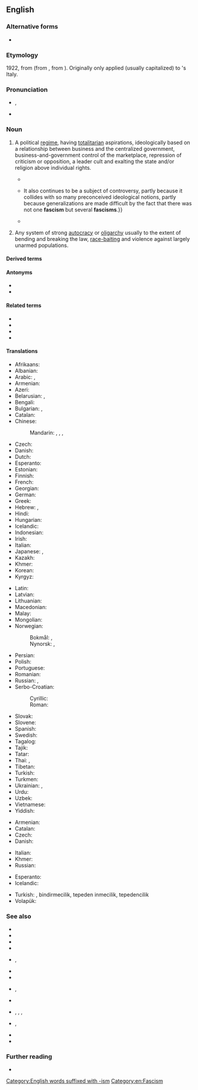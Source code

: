 {{also|Fascism}}
==English==

===Alternative forms===
* {{l|en|Fascism}}

===Etymology===
1922, from {{der|en|it|fascismo}} (from {{m|it|fascio||bundle, [[fasces]]}}, from {{der|en|la|fasces}}). Originally only applied (usually capitalized) to {{w|Benito Mussolini}}'s Italy.

===Pronunciation===
* {{enPR|făsh'ĭz(ə)m}}, {{IPA|/ˈfæʃɪz(ə)m/|lang=en}}
* {{audio|fascism US.ogg|Audio (US)|lang=en}}

===Noun===
{{en-noun|-|s}}

# {{lb|en|historical}} A political [[regime]], having [[totalitarian]] aspirations, ideologically based on a relationship between business and the centralized government, business-and-government control of the marketplace, repression of criticism or opposition, a leader cult and exalting the state and/or religion above individual rights.
#* {{quote-magazine|magazine=The American Photo-engraver|volume=15|page=324|date=December 1922|passage=Today "'''Fascism'''" like Russian "Bolshevism" does not know what freedom means and cares less about the principles of liberty and the rights of man. It knows only one law and that is the will of Mussolini and his band of "Black Shirts."}}
#* {{quote-book|title=Fascism: A Reader's Guide : Analyses, Interpretations, Bibliography|author=Walter Laqueur|year=1978|passage=Despite the three decades that have passed since the end of the second world war, '''fascism''' remains a subject of much heated argument. {{...}} It also continues to be a subject of controversy, partly because it collides with so many preconceived ideological notions, partly because generalizations are made difficult by the fact that there was not one '''fascism''' but several '''fascisms'''.}}
#* {{quote-book|title=Transatlantic Fascism: Ideology, Violence, and the Sacred in Argentina and Italy, 1919-1945|author=Federico Finchelstein|year=2009|passage=For Argentine fascists and nacionalistas, '''fascism''' was not a theory but a mold for Catholic thinking. For instance, one of the most significant nacionalista intellectuals, César Pico, argued that '''fascism''' was a "reaction against the calamities ascribed to liberal democracy, socialism, and capitalism. It's a reaction that, although instinctive in its origins, is searching for a doctrine that could justify it."}}
# {{lb|en|by extension}} Any system of strong [[autocracy]] or [[oligarchy]] usually to the extent of bending and breaking the law, [[race-baiting]] and violence against largely unarmed populations.

====Derived terms====
{{der3|lang=en
|antifascism
|anti-fascism
|Austrofascism
|Austro-fascism
|body fascism
|cryptofascism
|crypto-fascism
|ecofascism
|eco-fascism
|Eurofascism
|Euro-fascism
|fascism lite
|femifascism
|femi-fascism
|heterofascism
|hetero-fascism
|homofascism
|homo-fascism
|Islamic fascism
|Islamofascism
|Islamo-fascism
|Judeofascism
|Judeo-fascism
|monarchofascism
|monarcho-fascism
|neofascism
|neo-fascism
|palaeofascism
|palaeo-fascism
|paleofascism
|paleo-fascism
|postfascism
|post-fascism
|prefascism
|prefascism
|profascism
|pro-fascism
|protofascism
|proto-fascism
|pseudofascism
|pseudo-fascism
|technofascism
|techno-fascism}}

====Antonyms====
* {{l|en|antifascism}}
* {{l|en|anti-fascism}}

====Related terms====
* {{l|en|fascist}}
* {{l|en|fascistic}}
* {{l|en|fascistical}}
* {{l|en|fascistically}}

====Translations====
{{trans-top|extreme totalitarian political regime}}
* Afrikaans: {{t|af|fascisme}}
* Albanian: {{t|sq|fashizm|m}}
* Arabic: {{t|ar|فَاشِيَّة|f}}, {{t|ar|نَازِيَّة|f}}
* Armenian: {{t+|hy|ֆաշիզմ}}
* Azeri: {{t|az|faşizm}}
* Belarusian: {{t|be|фашы́зм|m}}, {{t|be|нацы́зм|m}}
* Bengali: {{t|bn|ফ্যাসিবাদ}}
* Bulgarian: {{t|bg|фаши́зъм|m}}, {{t|bg|наци́зъм|m}}
* Catalan: {{t|ca|feixisme|m}}
* Chinese:
*: Mandarin: {{t+|cmn|法西斯主義|sc=Hani}}, {{t+|cmn|法西斯主义|tr=fǎxīsīzhǔyì|sc=Hani}}, {{t+|cmn|納粹主義|sc=Hani}}, {{t+|cmn|纳粹主义|tr=nàcuìzhǔyì|sc=Hani}}
* Czech: {{t+|cs|fašismus|m}}
* Danish: {{t+|da|fascisme|c}}
* Dutch: {{t+|nl|fascisme|n}}
* Esperanto: {{t|eo|faŝismo}}
* Estonian: {{t+|et|fašism}}
* Finnish: {{t+|fi|fasismi}}
* French: {{t+|fr|fascisme|m}}
* Georgian: {{t|ka|ფაშიზმი}}
* German: {{t+|de|Faschismus|m}}
* Greek: {{t+|el|φασισμός|m}}
* Hebrew: {{t+|he|פַשִׁיזְם|m|tr=fashizm}}, {{t|he|נָאצִיזְם|m|tr=natsizm}}
* Hindi: {{t|hi|फ़ासीवाद|m}}
* Hungarian: {{t+|hu|fasizmus}}
* Icelandic: {{t|is|fasismi|m}}
* Indonesian: {{t+|id|fasisme}}
* Irish: {{t|ga|faisisteachas}}
* Italian: {{t+|it|fascismo|m}}
* Japanese: {{t|ja|ファシズム|tr=fashizumu}}, {{t|ja|ナチズム|tr=nachizumu}}
* Kazakh: {{t+|kk|фашизм}}
* Khmer: {{t|km|កលាបនិយម|sc=Khmr|tr=ka’laap ni’yum}}
* Korean: {{t+|ko|파시즘}}
* Kyrgyz: {{t+|ky|фашизм}}
{{trans-mid}}
* Latin: {{t|la|fascismus}}
* Latvian: {{t|lv|fašisms|m}}
* Lithuanian: {{t+|lt|fašizmas|m}}
* Macedonian: {{t|mk|фашизам|m}}
* Malay: {{t|ms|fasisme}}
* Mongolian: {{t+|mn|фашизм}}
* Norwegian:
*: Bokmål: {{t|nb|fascisme|m}}, {{t|nb|fasisme|m}}
*: Nynorsk: {{t|nn|fascisme|m}}, {{t|nn|fasisme|m}}
* Persian: {{t+|fa|فاشیسم|tr=fâšisam}}
* Polish: {{t+|pl|faszyzm|m-in}}
* Portuguese: {{t+|pt|fascismo|m}}
* Romanian: {{t+|ro|fascism|m}}
* Russian: {{t+|ru|фаши́зм|f}}, {{t+|ru|наци́зм|m}}
* Serbo-Croatian:
*: Cyrillic: {{t|sh|фашизам|m}}
*: Roman: {{t+|sh|fašizam|m}}
* Slovak: {{t+|sk|fašizmus|m}}
* Slovene: {{t+|sl|fašizem|m}}
* Spanish: {{t+|es|fascismo|m}}
* Swedish: {{t+|sv|fascism|c}}
* Tagalog: {{t|tl|pasismo}}
* Tajik: {{t|tg|фашизм}}
* Tatar: {{t|tt|фашизм}}
* Thai: {{t|th|ฟาสซิสต์}}, {{t|th|[[ลัทธิ]][[ฟาสซิสต์]]}}
* Tibetan: {{t|bo|ཧྥ་ཤི་སིའི་རིང་ལུགས}}
* Turkish: {{t+|tr|faşizm}}
* Turkmen: {{t|tk|faşizm}}
* Ukrainian: {{t+|uk|фаши́зм|m}}, {{t+|uk|наци́зм|m}}
* Urdu: {{t|ur|فاسیواد|m|tr=fāsīvād|sc=ur-Arab}}
* Uzbek: {{t+|uz|fashizm}}
* Vietnamese: {{t|vi|chủ nghĩa phát xít}}
* Yiddish: {{t|yi|פֿאַשיזם|m}}
{{trans-bottom}}

{{trans-top|system of strong autocracy or oligarchy}}
* Armenian: {{t+|hy|ֆաշիզմ}}
* Catalan: {{t|ca|feixisme|m}}
* Czech: {{t+|cs|fašismus|m}}
* Danish: {{t+|da|fascisme|c}}
{{trans-mid}}
* Italian: {{t+|it|fascismo|m}}
* Khmer: {{t|km|កលាបនិយម|sc=Khmr|tr=ka’laap ni’yum}}
* Russian: {{t+|ru|фаши́зм|f}}
{{trans-bottom}}

{{checktrans-top}}
* Esperanto: {{t-check|eo|faŝismo}}
* Icelandic: {{t-check|is|fasismi|m}}
{{trans-mid}}
* Turkish: {{t-check|tr|faşism}}, bindirmecilik, tepeden inmecilik, tepedencilik
* Volapük: {{t+check|vo|faszid}}
{{trans-bottom}}

===See also===
<!-- which of these should really be capitalised? -->
* {{l|en|authoritarianism}}
* {{l|en|blackshirt}}
* {{l|en|Brownshirt}}
* {{l|en|collectivism}}
* {{l|en|communism}}, {{l|en|Communism}}
* {{l|en|globalism}}
* {{l|en|internationalism}}
* {{l|en|international socialism}}, {{l|en|International Socialism}}
* {{l|en|nationalism}}
* {{l|en|national socialism}}, {{l|en|National Socialism}}, {{l|en|Naziism}}, {{l|en|Nazism}}
* {{l|en|socialism}}, {{l|en|Socialism}}
* {{l|en|statism}}
* {{l|en|totalitarianism}}

===Further reading===
* {{pedia}}

[[Category:English words suffixed with -ism]]
[[Category:en:Fascism]]